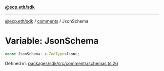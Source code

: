 [**@ecp.eth/sdk**](../../index.mdx)

***

[@ecp.eth/sdk](/sdk-reference/index.mdx) / [comments](/sdk-reference/comments/index.mdx) / JsonSchema

# Variable: JsonSchema

```ts
const JsonSchema: z.ZodType<Json>;
```

Defined in: [packages/sdk/src/comments/schemas.ts:26](https://github.com/ecp-eth/comments-monorepo/blob/main/packages/sdk/src/comments/schemas.ts#L26)
